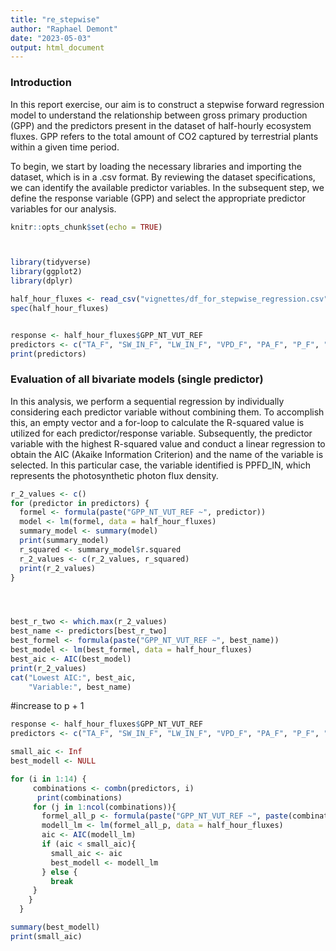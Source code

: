 ```yaml
---
title: "re_stepwise"
author: "Raphael Demont"
date: "2023-05-03"
output: html_document
---
```


### Introduction

In this report exercise, our aim is to construct a stepwise forward regression model to understand the relationship between gross primary production (GPP) and the predictors present in the dataset of half-hourly ecosystem fluxes. GPP refers to the total amount of CO2 captured by terrestrial plants within a given time period.

To begin, we start by loading the necessary libraries and importing the dataset, which is in a .csv format. By reviewing the dataset specifications, we can identify the available predictor variables. In the subsequent step, we define the response variable (GPP) and select the appropriate predictor variables for our analysis.



```r
knitr::opts_chunk$set(echo = TRUE)



library(tidyverse)
library(ggplot2)
library(dplyr)
```
```r

half_hour_fluxes <- read_csv("vignettes/df_for_stepwise_regression.csv")
spec(half_hour_fluxes)


response <- half_hour_fluxes$GPP_NT_VUT_REF
predictors <- c("TA_F", "SW_IN_F", "LW_IN_F", "VPD_F", "PA_F", "P_F", "WS_F", "TA_F_MDS", "SW_IN_F_MDS", "LW_IN_F_MDS", "VPD_F_MDS", "CO2_F_MDS", "PPFD_IN", "USTAR")
print(predictors)
```

### Evaluation of all bivariate models (single predictor)

In this analysis, we perform a sequential regression by individually considering each predictor variable without combining them. To accomplish this, an empty vector and a for-loop to calculate the R-squared value is utilized for each predictor/response variable. Subsequently, the predictor variable with the highest R-squared value and conduct a linear regression to obtain the AIC (Akaike Information Criterion) and the name of the variable is selected. In this particular case, the variable identified is PPFD_IN, which represents the photosynthetic photon flux density.



```r
r_2_values <- c()
for (predictor in predictors) {
  formel <- formula(paste("GPP_NT_VUT_REF ~", predictor))
  model <- lm(formel, data = half_hour_fluxes)
  summary_model <- summary(model)
  print(summary_model)
  r_squared <- summary_model$r.squared
  r_2_values <- c(r_2_values, r_squared)
  print(r_2_values)
}




best_r_two <- which.max(r_2_values)
best_name <- predictors[best_r_two]
best_formel <- formula(paste("GPP_NT_VUT_REF ~", best_name))
best_model <- lm(best_formel, data = half_hour_fluxes)
best_aic <- AIC(best_model)
print(r_2_values)
cat("Lowest AIC:", best_aic, 
    "Variable:", best_name)


```



#increase to p + 1
```r
response <- half_hour_fluxes$GPP_NT_VUT_REF
predictors <- c("TA_F", "SW_IN_F", "LW_IN_F", "VPD_F", "PA_F", "P_F", "WS_F", "TA_F_MDS", "SW_IN_F_MDS", "LW_IN_F_MDS", "VPD_F_MDS", "CO2_F_MDS", "PPFD_IN", "USTAR")

small_aic <- Inf
best_modell <- NULL

for (i in 1:14) {
     combinations <- combn(predictors, i)
      print(combinations)
     for (j in 1:ncol(combinations)){
       formel_all_p <- formula(paste("GPP_NT_VUT_REF ~", paste(combinations[,j], collapse = "+")))
       modell_lm <- lm(formel_all_p, data = half_hour_fluxes)
       aic <- AIC(modell_lm)
       if (aic < small_aic){
         small_aic <- aic
         best_modell <- modell_lm
       } else {
         break
     }
    }
  }

summary(best_modell)
print(small_aic)

```
